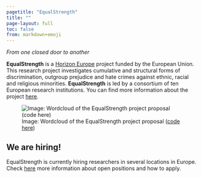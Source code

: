 ```yaml
---
pagetitle: "EqualStrength"
title: ""
page-layout: full
toc: false
from: markdown+emoji
---
```

*From one closed door to another*

  **EqualStrength** is a [Horizon Europe](https://research-and-innovation.ec.europa.eu/funding/funding-opportunities/funding-programmes-and-open-calls/horizon-europe_en) project funded by the European Union. This research project investigates cumulative and structural forms of discrimination, outgroup prejudice and hate crimes against ethnic, racial and religious minorities. **EqualStrength** is led by a consortium of ten European research institutions. You can find more information about the project [here](about.html).

![Image: Wordcloud of the EqualStrength project proposal ([code here](img/eqs_cloud.r)) ](img/eqs_cloud.svg){fig-alt="Illustration showing the most frequent terms from the EqualStrength project and images of doors superimposed"}


::: {.callout-note}
## We are hiring!

EqualStrength is currently hiring researchers in several locations in Europe. Check [here](opportunities.html) more information about open positions and how to apply.
:::
